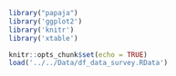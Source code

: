 
<!-- Options de knitr et de R (librairies, ...) --> 

```r
library("papaja")
library('ggplot2')
library('knitr')
library('xtable')

knitr::opts_chunk$set(echo = TRUE)
load('../../Data/df_data_survey.RData')

```